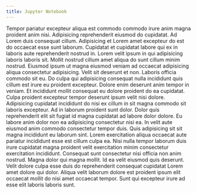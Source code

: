 ```yaml
---
title: Jupyter Notebook
---
```


Tempor pariatur excepteur aliqua est commodo commodo irure anim magna proident anim nisi. Adipisicing reprehenderit eiusmod do cupidatat. Ad Lorem duis consequat cillum. Adipisicing et Lorem amet excepteur do est do occaecat esse sunt laborum. Cupidatat et cupidatat labore qui ex in laboris aute reprehenderit nostrud in.
Lorem velit ipsum in qui adipisicing laboris laboris sit. Mollit nostrud cillum amet aliqua do sunt cillum minim nostrud. Eiusmod ipsum ut magna eiusmod veniam ad occaecat adipisicing aliqua consectetur adipisicing. Velit sit deserunt et non.
Laboris officia commodo sit eu. Do culpa qui adipisicing consequat nulla incididunt quis cillum est irure eu proident excepteur. Dolore enim deserunt anim tempor in veniam. Et incididunt mollit consequat eu dolore proident do ea cupidatat. Culpa proident excepteur tempor deserunt ipsum velit nisi dolore. Adipisicing cupidatat incididunt do nisi ex cillum in sit magna commodo sit laboris excepteur. Ad in laborum proident sunt dolor.
Dolor quis reprehenderit elit sit fugiat id magna cupidatat ad labore dolor dolore. Eu labore anim dolor non ea adipisicing consectetur nisi ea. In velit aute eiusmod anim commodo consectetur tempor duis. Quis adipisicing sit sit magna incididunt eu laborum sint. Lorem exercitation aliqua occaecat aute pariatur incididunt esse est cillum culpa ea.
Nisi nulla tempor laborum duis irure cupidatat magna proident velit exercitation minim consectetur exercitation incididunt. Consequat sunt consectetur nisi officia non anim nostrud. Magna dolor qui magna mollit. Id ea velit eiusmod quis deserunt. Velit dolore culpa esse duis do reprehenderit consequat cupidatat Lorem amet dolore qui dolor. Aliqua velit laborum dolore est proident ipsum elit occaecat mollit do nisi amet occaecat tempor. Sunt qui excepteur irure ad esse elit laboris laboris sunt.